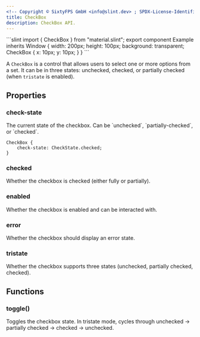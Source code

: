 ```yaml
---
<!-- Copyright © SixtyFPS GmbH <info@slint.dev> ; SPDX-License-Identifier: MIT -->
title: CheckBox
description: CheckBox API.
---
```



<CodeSnippetMD imagePath="" noScreenShot imageWidth="300" imageHeight="200" imageAlt="">
```slint
import { CheckBox } from "material.slint";
export component Example inherits Window {
    width: 200px;
    height: 100px;
    background: transparent;
    CheckBox {
        x: 10px;
        y: 10px;
    }
}
```
</CodeSnippetMD>

A `CheckBox` is a control that allows users to select one or more options from a set. It can be in three states: unchecked, checked, or partially checked (when `tristate` is enabled).

## Properties

### check-state
<SlintProperty propName="check-state" typeName="enum" enumName="CheckState" propertyVisibility="in-out">
The current state of the checkbox. Can be `unchecked`, `partially-checked`, or `checked`.

```slint "check-state: CheckState.checked;"
CheckBox {
    check-state: CheckState.checked;
}
```
</SlintProperty>

### checked
<SlintProperty propName="checked" typeName="bool" propertyVisibility="out">
Whether the checkbox is checked (either fully or partially).
</SlintProperty>

### enabled
<SlintProperty propName="enabled" typeName="bool" defaultValue="true">
Whether the checkbox is enabled and can be interacted with.
</SlintProperty>

### error
<SlintProperty propName="error" typeName="bool">
Whether the checkbox should display an error state.
</SlintProperty>

### tristate
<SlintProperty propName="tristate" typeName="bool">
Whether the checkbox supports three states (unchecked, partially checked, checked).
</SlintProperty>

## Functions

### toggle()
Toggles the checkbox state. In tristate mode, cycles through unchecked → partially checked → checked → unchecked.